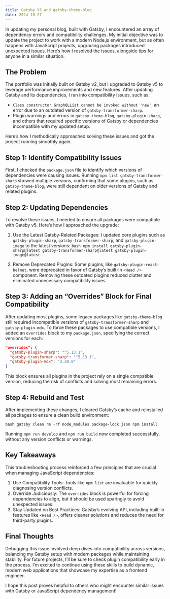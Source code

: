 ```yaml
---
title: Gatsby V5 and gatsby-theme-blog
date: 2024-10-27
---
```

In updating my personal blog, built with Gatsby, I encountered an array of dependency errors and compatibility challenges. My initial objective was to update the project to work with a modern Node.js environment, but as often happens with JavaScript projects, upgrading packages introduced unexpected issues. Here’s how I resolved the issues, alongside tips for anyone in a similar situation.

## The Problem

The portfolio was initially built on Gatsby v2, but I upgraded to Gatsby v5 to leverage performance improvements and new features. After updating Gatsby and its dependencies, I ran into compatibility issues, such as:

* `Class constructor GraphQLList cannot be invoked without 'new'`, an error due to an outdated version of `gatsby-transformer-sharp`.
* Plugin warnings and errors in `gatsby-theme-blog`, `gatsby-plugin-sharp`, and others that required specific versions of Gatsby or dependencies incompatible with my updated setup.

Here’s how I methodically approached solving these issues and got the project running smoothly again.

## Step 1: Identify Compatibility Issues

First, I checked the `package.json` file to identify which versions of dependencies were causing issues. Running `npm list gatsby-transformer-sharp` showed multiple versions, confirming that some plugins, such as `gatsby-theme-blog`, were still dependent on older versions of Gatsby and related plugins.

## Step 2: Updating Dependencies

To resolve these issues, I needed to ensure all packages were compatible with Gatsby v5. Here’s how I approached the upgrade:

1. Use the Latest Gatsby-Related Packages: I updated core plugins such as `gatsby-plugin-sharp`, `gatsby-transformer-sharp`, and `gatsby-plugin-image` to the latest versions: ```bash npm install gatsby-plugin-sharp@latest gatsby-transformer-sharp@latest gatsby-plugin-image@latest ```

2. Remove Deprecated Plugins: Some plugins, like `gatsby-plugin-react-helmet`, were deprecated in favor of Gatsby’s built-in `<Head />` component. Removing these outdated plugins reduced clutter and eliminated unnecessary compatibility issues.

## Step 3: Adding an “Overrides” Block for Final Compatibility

After updating most plugins, some legacy packages like `gatsby-theme-blog` still required incompatible versions of `gatsby-transformer-sharp` and `gatsby-plugin-mdx`. To force these packages to use compatible versions, I added an `overrides` block to my `package.json`, specifying the correct versions for each:

```json
"overrides": {
  "gatsby-plugin-sharp": "^5.13.1",
  "gatsby-transformer-sharp": "^5.13.1",
  "gatsby-plugin-mdx": "3.20.0"
}
```

This block ensures all plugins in the project rely on a single compatible version, reducing the risk of conflicts and solving most remaining errors.

## Step 4: Rebuild and Test

After implementing these changes, I cleared Gatsby’s cache and reinstalled all packages to ensure a clean build environment:

```bash gatsby clean rm -rf node_modules package-lock.json npm install ```

Running `npm run develop` and `npm run build` now completed successfully, without any version conflicts or warnings.

## Key Takeaways

This troubleshooting process reinforced a few principles that are crucial when managing JavaScript dependencies:

1. Use Compatibility Tools: Tools like `npm list` are invaluable for quickly diagnosing version conflicts.
2. Override Judiciously: The `overrides` block is powerful for forcing dependencies to align, but it should be used sparingly to avoid unexpected issues.
3. Stay Updated on Best Practices: Gatsby’s evolving API, including built-in features like `<Head />`, offers cleaner solutions and reduces the need for third-party plugins.

## Final Thoughts

Debugging this issue involved deep dives into compatibility across versions, balancing my Gatsby setup with modern packages while maintaining stability. For future projects, I’ll be sure to check plugin compatibility early in the process. I’m excited to continue using these skills to build dynamic, modern web applications that showcase my expertise as a frontend engineer.

I hope this post proves helpful to others who might encounter similar issues with Gatsby or JavaScript dependency management!
